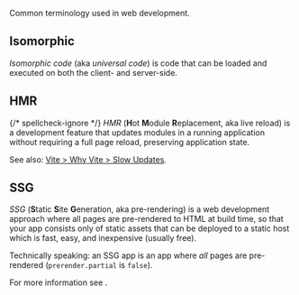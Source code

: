 
Common terminology used in web development.


## Isomorphic

*Isomorphic code* (aka *universal code*) is code that can be loaded and executed on both the client- and server-side.


## HMR

{/* spellcheck-ignore */}
*HMR* (**H**ot **M**odule **R**eplacement, aka live reload) is a development feature that updates modules in a running application without requiring a full page reload, preserving application state.

See also: [Vite > Why Vite > Slow Updates](https://vite.dev/guide/why.html#slow-updates).


## SSG

*SSG* (**S**tatic **S**ite **G**eneration, aka pre-rendering) is a web development approach where all pages are pre-rendered to HTML at build time, so that your app consists only of static assets that can be deployed to a static host which is fast, easy, and inexpensive (usually free).

Technically speaking: an SSG app is an app where *all* pages are pre-rendered (<Link href="/prerender#partial">`prerender.partial`</Link> is `false`).

For more information see <Link href="/pre-rendering" />.
